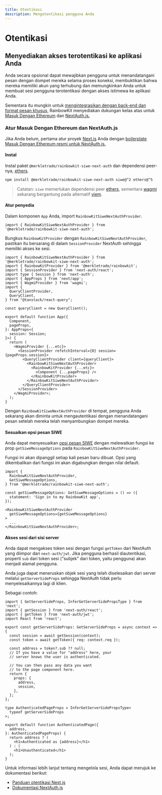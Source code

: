 ```yaml
---
title: Otentikasi
description: Mengotentikasi pengguna Anda
---
```


# Otentikasi

## Menyediakan akses terotentikasi ke aplikasi Anda

Anda secara opsional dapat mewajibkan pengguna untuk menandatangani pesan dengan dompet mereka selama proses koneksi, membuktikan bahwa mereka memiliki akun yang terhubung dan memungkinkan Anda untuk membuat sesi pengguna terotentikasi dengan akses istimewa ke aplikasi Anda.

Sementara itu mungkin untuk [mengintegrasikan dengan back-end dan format pesan khusus,](/docs/custom-authentication) RainbowKit menyediakan dukungan kelas atas untuk [Masuk Dengan Ethereum](https://login.xyz) dan [NextAuth.js.](https://next-auth.js.org)

### Atur Masuk Dengan Ethereum dan NextAuth.js

Jika Anda belum, pertama atur proyek [Next.js](https://nextjs.org) Anda dengan [boilerplate Masuk Dengan Ethereum resmi untuk NextAuth.js.](https://docs.login.xyz/integrations/nextauth.js)

#### Instal

Instal paket `@merkletrade/rainbowkit-siwe-next-auth` dan dependensi peer-nya, [ethers](https://docs.ethers.org/v5/).

```bash
npm install @merkletrade/rainbowkit-siwe-next-auth siwe@^2 ethers@^5
```

> Catatan: `siwe` memerlukan dependensi peer [ethers](https://docs.ethers.org/v5/), sementara [wagmi](https://wagmi.sh/) sekarang bergantung pada alternatif [viem](https://viem.sh).

#### Atur penyedia

Dalam komponen `App` Anda, import `RainbowKitSiweNextAuthProvider`.

```tsx
import { RainbowKitSiweNextAuthProvider } from '@merkletrade/rainbowkit-siwe-next-auth';
```

Bungkus `RainbowKitProvider` dengan `RainbowKitSiweNextAuthProvider`, pastikan itu bersarang di dalam `SessionProvider` NextAuth sehingga memiliki akses ke sesi.

```tsx
import { RainbowKitSiweNextAuthProvider } from '@merkletrade/rainbowkit-siwe-next-auth';
import { RainbowKitProvider } from '@merkletrade/rainbowkit';
import { SessionProvider } from 'next-auth/react';
import type { Session } from 'next-auth';
import { AppProps } from 'next/app';
import { WagmiProvider } from 'wagmi';
import {
  QueryClientProvider,
  QueryClient,
} from "@tanstack/react-query";

const queryClient = new QueryClient();

export default function App({
  Component,
  pageProps,
}: AppProps<{
  session: Session;
}>) {
  return (
    <WagmiProvider {...etc}>
      <SessionProvider refetchInterval={0} session={pageProps.session}>
        <QueryClientProvider client={queryClient}>
          <RainbowKitSiweNextAuthProvider>
            <RainbowKitProvider {...etc}>
              <Component {...pageProps} />
            </RainbowKitProvider>
          </RainbowKitSiweNextAuthProvider>
        </QueryClientProvider>
      </SessionProvider>
    </WagmiProvider>;
  );
}
```

Dengan `RainbowKitSiweNextAuthProvider` di tempat, pengguna Anda sekarang akan diminta untuk mengautentikasi dengan menandatangani pesan setelah mereka telah menyambungkan dompet mereka.

#### Sesuaikan opsi pesan SIWE

Anda dapat menyesuaikan [opsi pesan SIWE](https://github.com/spruceid/siwe/blob/v1.1.6/packages/siwe/lib/client.ts#L29) dengan melewatkan fungsi ke prop `getSiweMessageOptions` pada `RainbowKitSiweNextAuthProvider`.

Fungsi ini akan dipanggil setiap kali pesan baru dibuat. Opsi yang dikembalikan dari fungsi ini akan digabungkan dengan nilai default.

```tsx
import {
  RainbowKitSiweNextAuthProvider,
  GetSiweMessageOptions,
} from '@merkletrade/rainbowkit-siwe-next-auth';

const getSiweMessageOptions: GetSiweMessageOptions = () => ({
  statement: 'Sign in to my RainbowKit app',
});

<RainbowKitSiweNextAuthProvider
  getSiweMessageOptions={getSiweMessageOptions}
>
  ...
</RainbowKitSiweNextAuthProvider>;
```

#### Akses sesi dari sisi server

Anda dapat mengakses token sesi dengan fungsi `getToken` dari NextAuth yang diimpor dari `next-auth/jwt`. Jika pengguna berhasil diautentikasi, properti `sub` dari token sesi ("subjek" dari token, yaitu pengguna) akan menjadi alamat pengguna.

Anda juga dapat meneruskan objek sesi yang telah diselesaikan dari server melalui `getServerSideProps` sehingga NextAuth tidak perlu menyelesaikannya lagi di klien.

Sebagai contoh:

```tsx
import { GetServerSideProps, InferGetServerSidePropsType } from 'next';
import { getSession } from 'next-auth/react';
import { getToken } from 'next-auth/jwt';
import React from 'react';

export const getServerSideProps: GetServerSideProps = async context => {
  const session = await getSession(context);
  const token = await getToken({ req: context.req });

  const address = token?.sub ?? null;
  // If you have a value for "address" here, your
  // server knows the user is authenticated.

  // You can then pass any data you want
  // to the page component here.
  return {
    props: {
      address,
      session,
    },
  };
};

type AuthenticatedPageProps = InferGetServerSidePropsType<
  typeof getServerSideProps
>;

export default function AuthenticatedPage({
  address,
}: AuthenticatedPageProps) {
  return address ? (
    <h1>Authenticated as {address}</h1>
  ) : (
    <h1>Unauthenticated</h1>
  );
}
```

Untuk informasi lebih lanjut tentang mengelola sesi, Anda dapat merujuk ke dokumentasi berikut:

- [Panduan otentikasi Next.js](https://nextjs.org/docs/authentication)
- [Dokumentasi NextAuth.js](https://next-auth.js.org)
